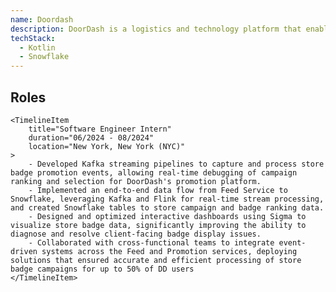 ```yaml
---
name: Doordash
description: DoorDash is a logistics and technology platform that enables on-demand delivery by connecting consumers with local merchants through a seamless mobile and web interface. Leveraging real-time data, routing algorithms, and a scalable infrastructure, DoorDash powers efficient delivery and pickup experiences across food, groceries, and retail. 
techStack:
  - Kotlin
  - Snowflake
---
```



## Roles

<Timeline>
    <TimelineItem
        title="Software Engineer"
        duration="08/2025 - Present"
        location="New York, New York (NYC)"
    >
     </TimelineItem>

    <TimelineItem
        title="Software Engineer Intern"
        duration="06/2024 - 08/2024"
        location="New York, New York (NYC)"
    >
        - Developed Kafka streaming pipelines to capture and process store badge promotion events, allowing real-time debugging of campaign ranking and selection for DoorDash's promotion platform.
        - Implemented an end-to-end data flow from Feed Service to Snowflake, leveraging Kafka and Flink for real-time stream processing, and created Snowflake tables to store campaign and badge ranking data.
        - Designed and optimized interactive dashboards using Sigma to visualize store badge data, significantly improving the ability to diagnose and resolve client-facing badge display issues.
        - Collaborated with cross-functional teams to integrate event-driven systems across the Feed and Promotion services, deploying solutions that ensured accurate and efficient processing of store badge campaigns for up to 50% of DD users
    </TimelineItem>
</Timeline>

